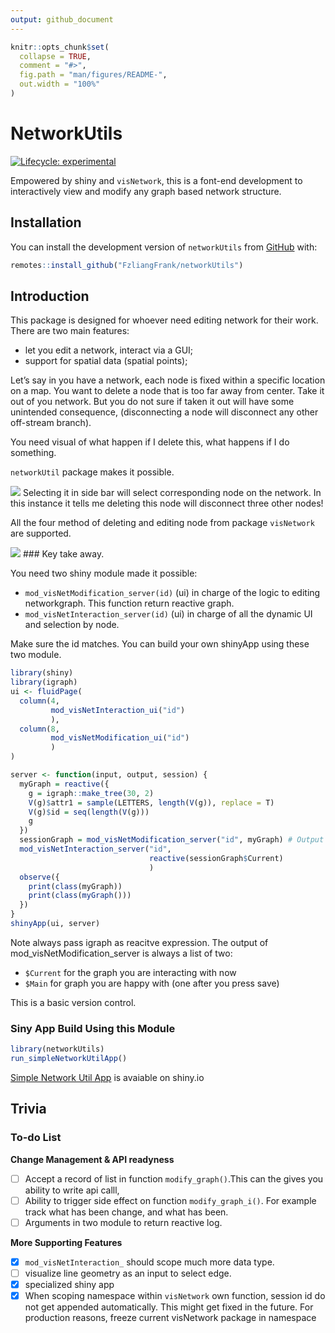 ```yaml
---
output: github_document
---
```


<!-- README.md is generated from README.Rmd. Please edit that file -->

```r
knitr::opts_chunk$set(
  collapse = TRUE,
  comment = "#>",
  fig.path = "man/figures/README-",
  out.width = "100%"
)
```

# NetworkUtils

<!-- badges: start -->
[![Lifecycle: experimental](https://img.shields.io/badge/lifecycle-experimental-orange.svg)](https://lifecycle.r-lib.org/articles/stages.html#experimental)
<!-- badges: end -->

Empowered by shiny and `visNetwork`, this is a font-end development to interactively view and modify any graph based network structure.

## Installation

You can install the development version of `networkUtils` from [GitHub](https://github.com/) with:

```.r
remotes::install_github("FzliangFrank/networkUtils")
```

## Introduction

This package is designed for whoever need editing network for their work. 
There are two main features: 

  - let you edit a network, interact via a GUI;
  - support for spatial data (spatial points);

Let's say in you have a network, each node is fixed within a specific location on a
map. 
You want to delete a node that is too far away from center. Take it out of you network. But you do not sure if taken it out will have some unintended consequence, 
(disconnecting a node will disconnect any other off-stream branch). 

You need visual of what happen if I delete this, what happens if I do something.

`networkUtil` package makes it possible.

![](readme_img/Screenshot 2023-06-10 at 16.56.19.png)
Selecting it in side bar will select corresponding node on the network. In this 
instance it tells me deleting this node will disconnect three other nodes!

All the four method of deleting and editing node from package `visNetwork` are supported.

![](readme_img/Screenshot 2023-06-10 at 17.23.15.png)
### Key take away.

You need two shiny module made it possible: 

  - `mod_visNetModification_server(id)` (ui) in charge of the logic to editing networkgraph. This function return reactive graph.
  - `mod_visNetInteraction_server(id)` (ui) in charge of all the dynamic UI and selection by node. 
  
Make sure the id matches.
You can build your own shinyApp using these two module.

```.r
library(shiny)
library(igraph)
ui <- fluidPage(
  column(4,
         mod_visNetInteraction_ui("id")
         ),
  column(8, 
         mod_visNetModification_ui("id")
         )  
)

server <- function(input, output, session) {
  myGraph = reactive({
    g = igraph::make_tree(30, 2)
    V(g)$attr1 = sample(LETTERS, length(V(g)), replace = T)
    V(g)$id = seq(length(V(g)))
    g
  })
  sessionGraph = mod_visNetModification_server("id", myGraph) # Output is reactive value
  mod_visNetInteraction_server("id", 
                               reactive(sessionGraph$Current)
                               )
  observe({
    print(class(myGraph))
    print(class(myGraph()))
  })
}
shinyApp(ui, server)
```

Note always pass igraph as reacitve expression. The output of mod_visNetModification_server
is always a list of two: 

- `$Current` for the graph you are interacting with now
- `$Main` for graph you are happy with (one after you press save)

This is a basic version control.


### Siny App Build Using this Module

```.r
library(networkUtils)
run_simpleNetworkUtilApp()
```

[Simple Network Util App](https://frank-the-tank.shinyapps.io/networkutils/?_ga=2.2760560.1153125338.1680970415-1261124081.1680970415) is avaiable on shiny.io


## Trivia

### To-do List

**Change Management & API readyness**

- [ ] Accept a record of list in function `modify_graph()`.This can the gives you 
ability to write api calll,
- [ ] Ability to trigger side effect on function `modify_graph_i()`. For example 
track what has been change, and what has been. 
- [ ] Arguments in two module to return reactive log.

**More Supporting Features**

- [x] `mod_visNetInteraction_` should scope much more data type.
- [ ]  visualize line geometry as an input to select edge.
- [x] specialized shiny app
- [x] When scoping namespace within `visNetwork` own function, session id do not
get appended automatically. This might get fixed in the future. For production 
reasons, freeze current visNetwork package in namespace


